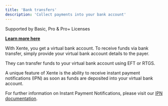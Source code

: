 ```yaml
---
title: 'Bank transfers'
description: 'Collect payments into your bank account'
---
```


<Info>
  Supported by Basic, Pro & Pro+ Licenses  

  **[Learn more here](https://www.xente.co/pricing)**
</Info>

With Xente, you get a virtual bank account. To receive funds via bank transfer, simply provide your virtual bank account details to the payer. 

They can transfer funds to your virtual bank account using EFT or RTGS. 

A unique feature of Xente is the ability to receive instant payment notifications (IPN) as soon as funds are deposited into your virtual bank account.

For further information on Instant Payment Notifications, please visit our [IPN documentation](/start/ipn).
